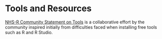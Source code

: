 # Tools and Resources 

[NHS-R Community Statement on Tools](https://nhs-r-community.github.io/statements-on-tools/) is a collaborative effort by the community inspired initially from difficulties faced when installing free tools such as R and R Studio. 
